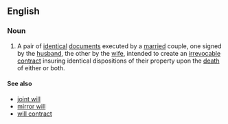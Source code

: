 ==English==

===Noun===
{{wikipedia}}
{{en-noun}}

# {{lb|en|legal}} A pair of [[identical]] [[document]]s executed by a [[married]] couple, one signed by the [[husband]], the other by the [[wife]], intended to create an [[irrevocable]] [[contract]] insuring identical dispositions of their property upon the [[death]] of either or both.

====See also====
* [[joint will]]
* [[mirror will]]
* [[will contract]]